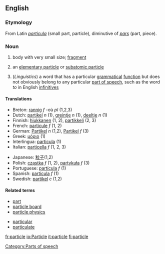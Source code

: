 ==English==
===Etymology===
From Latin ''[[particula]]'' (small part, particle), diminutive of ''[[pars]]'' (part, piece).
===Noun===
{{en-noun|particle|particles}}
#  body with very small size; [[fragment]]
# {{Physics}} an [[elementary particle]] or [[subatomic particle]]
#[[Category:Parts of speech]] (''Linguistics'') a word that has a particular [[grammatical]] [[function]] but does not obviously belong to any particular [[part of speech]], such as the word ''to'' in English [[infinitive]]s

====Translations====
{{top}}
*Breton: [[rannig]] ''f'' -où ''pl'' (1,2,3)
*Dutch: [[partikel]] ''n'' (1), [[greintje]] ''n'' (1), [[deeltje]] ''n'' (1)
*Finnish: [[hiukkanen]] (1, 2), [[partikkeli]] (2, 3)
*French: [[particule]] ''f'' (1, 2)
*German: [[Partikel]] ''n'' (1,2), [[Partikel]] ''f'' (3)
*Greek: [[μόριο]] (1)
*Interlingua: [[particula]] (1)
*Italian: [[particella]] ''f'' (1, 2, 3)
{{mid}}
*Japanese: [[粒子]](1,2)
*Polish: [[cząstka]] ''f'' (1, 2), [[partykuła]] ''f'' (3)
*Portuguese: [[partícula]] ''f'' (1)
*Spanish: [[partícula]] ''f'' (1)
*Swedish: [[partikel]] ''c'' (1,2)
{{bottom}}

====Related terms====
{{top}}
*[[part]]
*[[particle board]]
*[[particle physics]]
{{mid}}
*[[particular]]
*[[particulate]]
{{bottom}}


[[fr:particle]]
[[io:Particle]]
[[it:particle]]
[[fi:particle]]